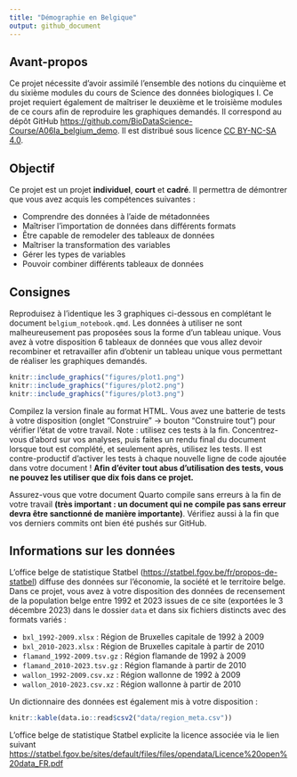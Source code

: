 ```yaml
---
title: "Démographie en Belgique"
output: github_document
---
```


<!--DO NOT EDIT README.md -->

## Avant-propos

Ce projet nécessite d'avoir assimilé l'ensemble des notions du cinquième et du sixième modules du cours de Science des données biologiques I. Ce projet requiert également de maîtriser le deuxième et le troisième modules de ce cours afin de reproduire les graphiques demandés. Il correspond au dépôt GitHub <https://github.com/BioDataScience-Course/A06Ia_belgium_demo>. Il est distribué sous licence [CC BY-NC-SA 4.0](https://creativecommons.org/licenses/by-nc-sa/4.0/).

## Objectif

Ce projet est un projet **individuel**, **court** et **cadré**. Il permettra de démontrer que vous avez acquis les compétences suivantes :

-   Comprendre des données à l'aide de métadonnées
-   Maîtriser l'importation de données dans différents formats
-   Être capable de remodeler des tableaux de données
-   Maîtriser la transformation des variables
-   Gérer les types de variables
-   Pouvoir combiner différents tableaux de données

## Consignes

Reproduisez à l'identique les 3 graphiques ci-dessous en complétant le document `belgium_notebook.qmd`. Les données à utiliser ne sont malheureusement pas proposées sous la forme d'un tableau unique. Vous avez à votre disposition 6 tableaux de données que vous allez devoir recombiner et retravailler afin d'obtenir un tableau unique vous permettant de réaliser les graphiques demandés.

```r
knitr::include_graphics("figures/plot1.png")
knitr::include_graphics("figures/plot2.png")
knitr::include_graphics("figures/plot3.png")
```

Compilez la version finale au format HTML. Vous avez une batterie de tests à votre disposition (onglet "Construire" -\> bouton "Construire tout") pour vérifier l'état de votre travail. Note : utilisez ces tests à la fin. Concentrez-vous d'abord sur vos analyses, puis faites un rendu final du document lorsque tout est complété, et seulement après, utilisez les tests. Il est contre-productif d'activer les tests à chaque nouvelle ligne de code ajoutée dans votre document ! **Afin d'éviter tout abus d'utilisation des tests, vous ne pouvez les utiliser que dix fois dans ce projet.**

Assurez-vous que votre document Quarto compile sans erreurs à la fin de votre travail **(très important : un document qui ne compile pas sans erreur devra être sanctionné de manière importante)**. Vérifiez aussi à la fin que vos derniers commits ont bien été pushés sur GitHub.

## Informations sur les données

L'office belge de statistique Statbel (<https://statbel.fgov.be/fr/propos-de-statbel>) diffuse des données sur l'économie, la société et le territoire belge. Dans ce projet, vous avez à votre disposition des données de recensement de la population belge entre 1992 et 2023 issues de ce site (exportées le 3 décembre 2023) dans le dossier `data` et dans six fichiers distincts avec des formats variés :

-   `bxl_1992-2009.xlsx` : Région de Bruxelles capitale de 1992 à 2009
-   `bxl_2010-2023.xlsx` :  Région de Bruxelles capitale à partir de 2010
-   `flamand_1992-2009.tsv.gz` : Région flamande de 1992 à 2009
-   `flamand_2010-2023.tsv.gz` : Région flamande à partir de 2010
-   `wallon_1992-2009.csv.xz` : Région wallonne de 1992 à 2009
-   `wallon_2010-2023.csv.xz` : Région wallonne à partir de 2010

Un dictionnaire des données est également mis à votre disposition :

```r
knitr::kable(data.io::read$csv2("data/region_meta.csv"))
```

L'office belge de statistique Statbel explicite la licence associée via le lien suivant <https://statbel.fgov.be/sites/default/files/files/opendata/Licence%20open%20data_FR.pdf>
